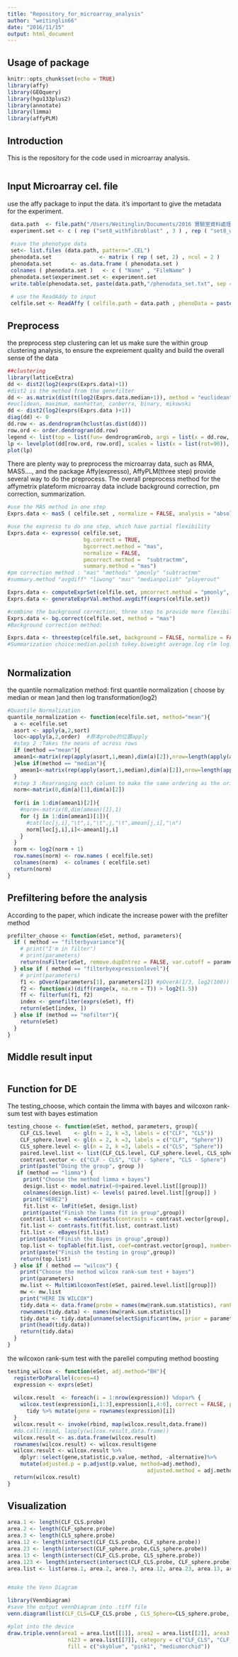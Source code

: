 ```yaml
---
title: "Repository_for_microarray_analysis"
author: "weitinglin66"
date: "2016/11/15"
output: html_document
---
```

## Usage of package

```r
knitr::opts_chunk$set(echo = TRUE)
library(affy)
library(GEOquery)
library(hgu133plus2)
library(annotate)
library(limma)
library(affyPLM)
```

## Introduction

This is the repository for the code used in microarray analysis.

```r

```

## Input Microarray cel. file
use the affy package to input the data. it's important to give the metadata for the experiment.

```r
 data.path  <- file.path("/Users/Weitinglin/Documents/2016 實驗室資料處理/201510 microarray/raw data 20100114/set 8 CLS CLF Sphere")
 experiment.set <- c ( rep ("set8_withfibroblast" , 3 ) , rep ( "set8_withoutfibroblast" , 3 ), rep("set8_sphere", 3) )
 
 #save the phenotype data
 set<- list.files (data.path, pattern=".CEL")
 phenodata.set               <- matrix ( rep ( set, 2) , ncol = 2 )
 phenodata.set      <- as.data.frame ( phenodata.set )
 colnames ( phenodata.set )   <- c ( "Name" , "FileName" )
 phenodata.set$experiment.set <- experiment.set
 write.table(phenodata.set, paste(data.path,"/phenodata_set.txt", sep = ""),quote=F,sep="\t",row.names=F)
 
 # use the ReadAddy to input
 celfile.set <- ReadAffy ( celfile.path = data.path , phenoData = paste(data.path,"/phenodata_set.txt", sep = "") )
```


## Preprocess

the preprocess step clustering can let us make sure the within group clustering analysis, to ensure the expreiement quality and build the overall sense of the data
```r
##clustering 
library(latticeExtra)
dd <- dist2(log2(exprs(Exprs.data)+1))
#dist2 is the method from the genefilter
dd <- as.matrix(dist(t(log2(Exprs.data.median+1)), method = "euclidean"))
#euclidean, maximum, manhattan, canberra, binary, mikowski
dd <- dist2(log2(exprs(Exprs.data )+1))
diag(dd) <- 0
dd.row <- as.dendrogram(hclust(as.dist(dd)))
row.ord <- order.dendrogram(dd.row)
legend <- list(top = list(fun= dendrogramGrob, args = list(x = dd.row, side="top")))
lp <- levelplot(dd[row.ord, row.ord], scales = list(x = list(rot=90)), xlab="", ylab="",legend=legend)
plot(lp)

```


There are plenty way to preprocess the microarray data, such as RMA, MAS5...., and the package Affy(expresso), AffyPLM(three step) provide several way to do the preprocess. 
The overall preprocess method for the affymetrix plateform microarray data include background correction, pm correction, summarization.



```r
#use the MAS method in one step
Exprs.data <- mas5 ( celfile.set , normalize = FALSE, analysis = "absolute", sc = 500)

#use the expresso to do one step, which have partial flexibility
Exprs.data <- expresso( celfile.set,
                        bg.correct = TRUE,
                        bgcorrect.method = "mas",
                        normalize = FALSE,
                        pmcorrect.method =  "subtractmm",
                        summary.method = "mas")
#pm correction method : "mas" "methods" "pmonly" "subtractmm"
#summary.method "avgdiff" "liwong" "mas" "medianpolish" "playerout"

Exprs.data <- computeExprSet(celfile.set, pmcorrect.method = "pmonly", summary.method = "avgdiff" )
Exprs.data <- generateExprVal.method.avgdiff(exprs(celfile.set))

#combine the background correction, three step to provide more flexibility in microarray preprocession
Exprs.data <- bg.correct(celfile.set, method = "mas") 
#Background correction method:

Exprs.data <- threestep(celfile.set, background = FALSE, normalize = FALSE, summary.method = "median.polish")
#Summarization choice:median.polish tukey.biweight average.log rlm log.average log.median median.log log.2nd.largest lm



```



## Normalization
the quantile normalization method: first quantile normalization ( choose by median or mean )and then log transformation(log2)
```r
#Quantile Normalization
quantile_normalization <- function(ecelfile.set, method="mean"){
  a <- ecelfile.set
  asort <- apply(a,2,sort)
  loc<-apply(a,2,order)  #原本probe的位置apply
  #step 2 :Takes the means of across rows
  if (method =="mean"){
  amean1<-matrix(rep(apply(asort,1,mean),dim(a)[2]),nrow=length(apply(asort,1,mean)))
  }else if(method == "median"){
    amean1<-matrix(rep(apply(asort,1,median),dim(a)[2]),nrow=length(apply(asort,1,median)))
  }
  #step 3 :Rearranging each column to make the same ordering as the original data
  norm<-matrix(0,dim(a)[1],dim(a)[2])
  
  for(i in 1:dim(amean1)[2]){
    #norm<-matrix(0,dim(amean)[1],1)
    for (j in 1:dim(amean1)[1]){
      #cat(loc[j,i],"\t",i,"\t",j,"\t",amean[j,i],"\n")
      norm[loc[j,i],i]<-amean1[j,i]
    }
  }
  norm <- log2(norm + 1)
  row.names(norm) <- row.names ( ecelfile.set) 
  colnames(norm)  <- colnames ( ecelfile.set)
  return(norm)
}

```


## Prefiltering before the analysis
According to the paper, which indicate the increase power with the prefilter method
```r

prefilter_choose <- function(eSet, method, parameters){
  if ( method == "filterbyvariance"){
    # print("I'm in filter")
    # print(parameters)
    return(nsFilter(eSet, remove.dupEntrez = FALSE, var.cutoff = parameters[1])$eset)
  } else if ( method == "filterbyexpressionlevel"){
    # print(parameters)
    f1 <- pOverA(parameters[1], parameters[2]) #pOverA(1/3, log2(100))
    f2 <- function(x)(diff(range(x, na.rm = T)) > log2(1.5))
    ff <- filterfun(f1, f2)
    index <- genefilter(exprs(eSet), ff)
    return(eSet[index, ])
  } else if (method == "nofilter"){
    return(eSet)
  }
}

```



## Middle result input

```r

```



## Function for DE
The testing_choose, which contain the limma with bayes and wilcoxon rank-sum test with bayes estimation
```r
testing_choose <- function(eSet, method, parameters, group){
    CLF_CLS.level    <- gl(n = 2, k =3, labels = c("CLF", "CLS"))
    CLF_sphere.level <- gl(n = 2, k =3, labels = c("CLF", "Sphere"))
    CLS_sphere.level <- gl(n = 2, k =3, labels = c("CLS", "Sphere"))
    paired.level.list <- list(CLF_CLS.level, CLF_sphere.level, CLS_sphere.level)
    contrast.vector <- c("CLF - CLS", "CLF - Sphere", "CLS - Sphere")
    print(paste("Doing the group", group ))
   if (method == "limma") {
     print("Choose the method limma + bayes")
     design.list <- model.matrix(~0+paired.level.list[[group]])
     colnames(design.list) <- levels( paired.level.list[[group]] )
     print("HERE2")
     fit.list <- lmFit(eSet, design.list)
     print(paste("Finish the limma fit in group",group))
    contrast.list <- makeContrasts(contrasts = contrast.vector[group], levels = design.list)
    fit.list <- contrasts.fit(fit.list, contrast.list)
    fit.list <- eBayes(fit.list)
    print(paste("Finish the Bayes in group",group))
    top.list <- topTable(fit.list, coef=contrast.vector[group], number=nrow(fit.list), adjust.method = "BH", p.value = parameters[1]) #parameter=c(0.05)
    print(paste("Finish the testing in group",group))
    return(top.list)
  } else if ( method == "wilcox") {
    print("Choose the method wilcox rank-sum test + bayes")
    print(parameters)
    mw.list <- MultiWilcoxonTest(eSet, paired.level.list[[group]])
    mw <- mw.list
    print("HERE IN WILCOX")
    tidy.data <- data.frame(probe = names(mw@rank.sum.statistics), rank.sum.statistics = unname(mw@rank.sum.statistics))
    rownames(tidy.data) <- names(mw@rank.sum.statistics[])
    tidy.data <- tidy.data[unname(selectSignificant(mw, prior = parameters[1], significance = parameters[2])),]  # parameters = c(0.1, 0.05)
    print(head(tidy.data))
    return(tidy.data)
  }
}

```




the wilcoxon rank-sum test with the parellel computing method boosting
```r
testing_wilcox <- function(eSet, adj.method="BH"){
  registerDoParallel(cores=4)
  expression <- exprs(eSet)
  
  wilcox.result  <- foreach(i = 1:nrow(expression)) %dopar% {
    wilcox.test(expression[i,1:3],expression[i,4:6], correct = FALSE, paired = FALSE) %>%
      tidy %>% mutate(gene = rownames(expression)[i])
  }
  wilcox.result <- invoke(rbind, map(wilcox.result,data.frame))
  #do.call(rbind, lapply(wilcox.result,data.frame))
  wilcox.result <- as.data.frame(wilcox.result)
  rownames(wilcox.result) <- wilcox.result$gene
  wilcox.result <- wilcox.result %>%
    dplyr::select(gene,statistic,p.value,-method, -alternative)%>%
    mutate(adjusted.p = p.adjust(p.value, method=adj.method),
                                            adjusted.method = adj.method)
  return(wilcox.result)
}

```



## Visualization


```r

area.1 <- length(CLF_CLS.probe)
area.2 <- length(CLF_sphere.probe)
area.3 <- length(CLS_sphere.probe)
area.12 <- length(intersect(CLF_CLS.probe, CLF_sphere.probe))
area.23 <- length(intersect(CLF_sphere.probe,CLS_sphere.probe))
area.13 <- length(intersect(CLF_CLS.probe, CLS_sphere.probe))
area.123 <- length(intersect(intersect(CLF_CLS.probe, CLF_sphere.probe),CLS_sphere.probe))
area.list <- list(area.1, area.2, area.3, area.12, area.23, area.13, area.123)


#make the Venn Diagram

library(VennDiagram)
#save the output vennDiagram into .tiff file
venn.diagram(list(CLF_CLS=CLF_CLS.probe , CLS_Sphere=CLS_sphere.probe, CLF_Sphere=CLF_sphere.probe), fill=c("red","green","yellow"), alpha=c(0.5, 0.5, 0.5), filename="VennDiagram_NEW_CLF-CLS_CLS-Sphere_CLF-Sphere.tiff")

#plot into the device
draw.triple.venn(area1 = area.list[[1]], area2 = area.list[[2]], area3 = area.list[[3]], n12 = area.list[[4]], n23 = area.list[[5]], n13 = area.list[[6]],
                   n123 = area.list[[7]], category = c("CLF_CLS", "CLF_Sphere", "CLS_Sphere"), lty = "blank",
                   fill = c("skyblue", "pink1", "mediumorchid"))

```











